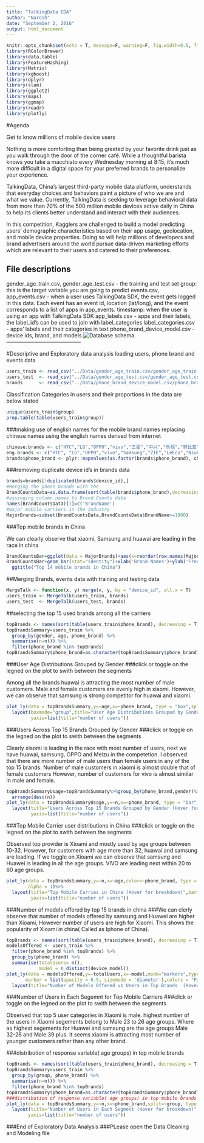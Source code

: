 ---
title: "TalkingData EDA"
author: "Naresh"
date: "September 2, 2016"
output: html_document
---

```{r setup, include=FALSE}
knitr::opts_chunk$set(echo = T, message=F, warning=F, fig.width=9.5, fig.height=4)
library(RColorBrewer)
library(data.table)
library(FeatureHashing)
library(Matrix)
library(xgboost)
library(dplyr)
library(slam)
library(ggplot2)
library(maps)
library(ggmap)
library(readr)
library(plotly)
```

#Agenda

Get to know millions of mobile device users


Nothing is more comforting than being greeted by your favorite drink just as you walk through the door of the corner café. While a thoughtful barista knows you take a macchiato every Wednesday morning at 8:15, it’s much more difficult in a digital space for your preferred brands to personalize your experience.

TalkingData, China’s largest third-party mobile data platform, understands that everyday choices and behaviors paint a picture of who we are and what we value. Currently, TalkingData is seeking to leverage behavioral data from more than 70% of the 500 million mobile devices active daily in China to help its clients better understand and interact with their audiences.

In this competition, Kagglers are challenged to build a model predicting users’ demographic characteristics based on their app usage, geolocation, and mobile device properties. Doing so will help millions of developers and brand advertisers around the world pursue data-driven marketing efforts which are relevant to their users and catered to their preferences.

File descriptions
-----------------------------------------------------

gender_age_train.csv, gender_age_test.csv - the training and test set
group: this is the target variable you are going to predict
events.csv, app_events.csv - when a user uses TalkingData SDK, the event gets logged in this data. Each event has an event id, location (lat/long), and the event corresponds to a list of apps in app_events.
timestamp: when the user is using an app with TalkingData SDK
app_labels.csv - apps and their labels, the label_id's can be used to join with label_categories
label_categories.csv - apps' labels and their categories in text
phone_brand_device_model.csv - device ids, brand, and models
![Database schema.](https://github.com/nareshv00/Talkingdata/blob/master/TalkingData.PNG)
------------------------------------------

#Descriptive and Exploratory data analysis 
loading users, phone brand and events data
```{r}
users_train <- read_csv("../Data/gender_age_train.csv/gender_age_train.csv")
users_test  <- read_csv("../Data/gender_age_test.csv/gender_age_test.csv")
brands      <- read_csv("../Data/phone_brand_device_model.csv/phone_brand_device_model2.csv")
```

Classification Categories in users and their proportions in the data are below stated
```{r}
unique(users_train$group)
prop.table(table(users_train$group))
```
###making use of english names for the mobile brand names
replacing chinese names using the english names derived from internet
```{r}
chinese.brands <- c("HTC","LG","OPPO","vivo","三星","中兴","乐视","努比亚","华为","小米","索尼","联想","酷派","金立","魅族")
eng.brands <- c("HTC", "LG","OPPO","vivo","Samsung","ZTE","LeEco","Niube","Huawei","Xiaomi","Sony","Lenovo","Kupo","Gionne","Meizu")
brands$phone_brand <- plyr::mapvalues(as.factor(brands$phone_brand), chinese.brands, eng.brands)
```
###removing duplicate device id's in brands data
```{r}
brands=brands[!duplicated(brands$device_id),]
#Merging the phone brands with the 
BrandCountsData=as.data.frame(sort(table(brands$phone_brand),decreasing = T))
#assinging column names to Brand Counts data
names(BrandCountsData)[1]=c('BrandName')
#major mobile carriers in the industry
MajorBrands=subset(BrandCountsData,BrandCountsData$BrandName>=1000)
```
###Top mobile brands in China

We can clearly observe that xiaomi, Samsung and huawai are leading in the race in china
```{r}

BrandCountsBar=ggplot(data = MajorBrands)+aes(x=reorder(row.names(MajorBrands),-BrandName),y=BrandName,fill=BrandName)
BrandCountsBar+geom_bar(stat="identity")+xlab('Brand Names')+ylab('Frequency of usage')+
  ggtitle("Top 14 mobile brands in China")
```
##Merging Brands, events data with training and testing data
```{r}
MergeTalk <- function(x, y) merge(x, y, by = "device_id", all.x = T)
users_train <- MergeTalk(users_train, brands)
users_test  <- MergeTalk(users_test, brands)
```
##selecting the top 15 used brands among all the carriers
```{r}
topBrands <- names(sort(table(users_train$phone_brand), decreasing = T))[1:15]
topBrandsSummary=users_train %>% 
  group_by(gender, age, phone_brand) %>%
  summarise(n=n()) %>%
  filter(phone_brand %in% topBrands)
topBrandsSummary$phone_brand=as.character(topBrandsSummary$phone_brand)
```
###User Age Distributions Grouped by Gender
###click or toggle on the legned on the plot to swith between the segments

Among all the brands huawai is attracting the most number of male customers.
Male and female customers are evenly high in xiaomi. 
However, we can observe that samsung is strong competitor for huawai and xiaomi.
```{r}
plot_ly(data = topBrandsSummary,y=~age,x=~phone_brand, type = "box",split = ~gender)%>%
  layout(boxmode="group",title="User Age Distributions Grouped by Gender (Hover for breakdown)",
         yaxis=list(title="number of users"))
```

###Users Across Top 15 Brands Grouped by Gender
###click or toggle on the legned on the plot to swith between the segments

Clearly xiaomi  is leading in the race with most number of users, next we have huawai, samsung, OPPO and Meizu in the competetion.
I observed that there are more number of male users than female users in any of the top 15 brands.
Number of male customers in xiaomi is almost double that of female customers
However, number of customers for vivo is almost similar in male and female.
```{r}
topBrandsSummaryUsage=topBrandsSummary%>%group_by(phone_brand,gender)%>%summarise(n=sum(n))%>%
  arrange(desc(n))
plot_ly(data = topBrandsSummaryUsage,y=~n,x=~phone_brand, type = "bar",split = ~gender)%>%
  layout(title="Users Across Top 15 Brands Grouped by Gender (Hover for breakdown)",
         yaxis=list(title="number of users"))
```

###Top Mobile Carrier user distributions in China
###click or toggle on the legned on the plot to swith between the segments

Observed top  provider is  Xioami and mostly used by age groups between 10-32.
However, for customers with age more than 32, huawai and samsung are leading.
If we toggle on Xioami we can observe that samsung and Huawei is leading in all the age groups.
VIVO are leading next within 20 to 60 age groups.
```{r}
plot_ly(data = topBrandsSummary,y=~n,x=~age,color=~phone_brand, type = "bar",
        alpha = 1)%>%
  layout(title="Top Mobile Carries in China (Hover for breakdown)",barmode="overlay",
         yaxis=list(title="number of users"))
```
###Number of models offered by top 15 brands in china
###We can clerly observe that number of models offered by samsung and Huawei are  higher than Xioami, However number of users are high for Xiaomi. This shows the popularity of Xioami in china( Called as Iphone of China).
```{r}
topBrands <- names(sort(table(users_train$phone_brand), decreasing = T))[1:15]
modelsOffered <- users_train %>% 
  filter(phone_brand %in% topBrands) %>%
  group_by(phone_brand) %>%
  summarise(totalUsers= n(), 
            model = n_distinct(device_model))
plot_ly(data = modelsOffered,y=~totalUsers,x=~model,mode="markers",type = "scatter",
       marker = list(opacity = 0.5, sizemode = 'diameter'),colors = "Paired",size=~totalUsers,color=~phone_brand,hoverinfo='text',text = ~paste('Brand:',phone_brand , '<br> Models offered:', model,'<br> Number of users:', totalUsers))%>%
  layout(title="Number of Models Offered vs Users in Top Brands  (Hover for breakdown)",xaxis=list(title="Number of Models Offered"),showlegend = FALSE)
```

###Number of Users in Each Segemnt for Top  Mobile Carriers
###click or toggle on the legned on the plot to swith between the segments

Observed that top 5 user categories in Xiaomi is male. highest number of the users in Xiaomi segements belong to Male 23 to 26 age groups.
Where as highest segements for Huawei and samsung are the age groups Male 32-28 and Male 39 plus. It seems xiaomi is attracting most number of younger customers rather than any other brand.

###distribution of response variable( age groups) in top mobile brands

```{r}
topBrands <- names(sort(table(users_train$phone_brand), decreasing = T))[1:15]
topBrandsSummary=users_train %>% 
  group_by(group, phone_brand) %>%
  summarise(n=n()) %>%
  filter(phone_brand %in% topBrands)
topBrandsSummary$phone_brand=as.character(topBrandsSummary$phone_brand)
###distribution of response variable( age groups) in top mobile brands
plot_ly(data = topBrandsSummary,y=~n,x=~phone_brand,split=~group, type = "bar")%>%
  layout(title="Number of Users in Each Segment (Hover for breakdown)",
        yaxis=list(title="number of users"))
```

###End of Exploratory Data Analysis
###PLease open the Data Cleaning and Modeling file
